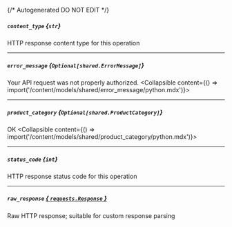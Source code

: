 {/* Autogenerated DO NOT EDIT  */}

##### `content_type` *{`str`}*
HTTP response content type for this operation

---
##### `error_message` *{`Optional[shared.ErrorMessage]`}*
Your API request was not properly authorized.
<Collapsible content={() => import('/content/models/shared/error_message/python.mdx')}>
</Collapsible>

---
##### `product_category` *{`Optional[shared.ProductCategory]`}*
OK
<Collapsible content={() => import('/content/models/shared/product_category/python.mdx')}>
</Collapsible>

---
##### `status_code` *{`int`}*
HTTP response status code for this operation

---
##### `raw_response` [*{ `requests.Response` }*](https://requests.readthedocs.io/en/latest/api/#requests.Response)
Raw HTTP response; suitable for custom response parsing

